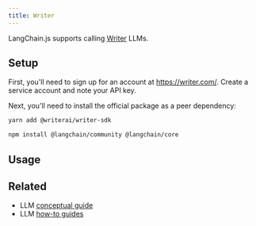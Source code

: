 ```yaml
---
title: Writer
---
```


LangChain.js supports calling [Writer](https://writer.com/) LLMs.

## Setup

First, you'll need to sign up for an account at https://writer.com/. Create a service account and note your API key.

Next, you'll need to install the official package as a peer dependency:

```bash npm
yarn add @writerai/writer-sdk
```

<IntegrationInstallTooltip/>

```bash npm
npm install @langchain/community @langchain/core
```

## Usage


<Writer />

## Related

- LLM [conceptual guide](/oss/concepts/text_llms)
- LLM [how-to guides](/oss/how-to/#llms)
